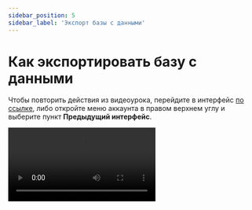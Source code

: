 ```yaml
---
sidebar_position: 5
sidebar_label: 'Экспорт базы с данными'
---
```



# Как экспортировать базу с данными

Чтобы повторить действия из видеоурока, перейдите в интерфейс [по ссылке](https://sendsay.ru/account/#dashboard), либо откройте меню аккаунта в правом верхнем углу и выберите пункт **Предыдущий интерфейс**.

<Video src="https://www.youtube.com/embed/8Ho4PZF7uYs" />
